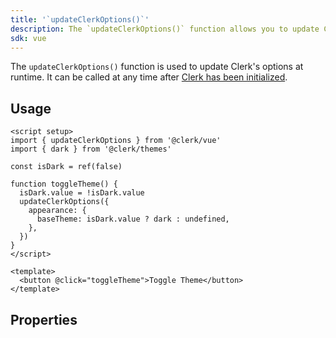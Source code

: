 ```yaml
---
title: '`updateClerkOptions()`'
description: The `updateClerkOptions()` function allows you to update Clerk's options at runtime.
sdk: vue
---
```


The `updateClerkOptions()` function is used to update Clerk's options at runtime. It can be called at any time after [Clerk has been initialized](/docs/reference/vue/clerk-plugin).

## Usage

```vue
<script setup>
import { updateClerkOptions } from '@clerk/vue'
import { dark } from '@clerk/themes'

const isDark = ref(false)

function toggleTheme() {
  isDark.value = !isDark.value
  updateClerkOptions({
    appearance: {
      baseTheme: isDark.value ? dark : undefined,
    },
  })
}
</script>

<template>
  <button @click="toggleTheme">Toggle Theme</button>
</template>
```

## Properties

<Include src="_partials/update-clerk-options-properties" />
